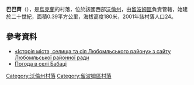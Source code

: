 {{coord|51|10|36|N|23|59|0|E|scale:30000|display=title}}

'''巴巴齊'''（{{lang-uk|Бабаці}}），是[[烏克蘭|烏克蘭]]的村落，位於該國西部[[沃倫州|沃倫州]]，由[[留波姆區|留波姆區]]負責管轄，始建於二十世紀，面積0.39平方公里，海拔高度180米，2001年該村落人口24。

==參考資料==
*[http://lbmrada.lt.ukrtel.net/20.html «Історія міста, селища та сіл Любомльського району» з сайту Любомльської районної ради] {{Wayback|url=http://lbmrada.lt.ukrtel.net/20.html |date=20101212044306 }}
* [http://weather.in.ua/ua/volynskaja/422 Погода в селі Бабаці] {{Wayback|url=http://weather.in.ua/ua/volynskaja/422 |date=20170312233527 }}

[[Category:沃倫州村落|Category:沃倫州村落]]
[[Category:留波姆區村落|Category:留波姆區村落]]


{{Volyn-geo-stub}}